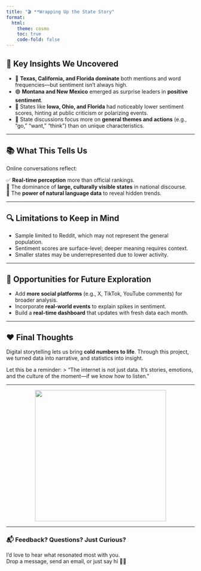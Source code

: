```yaml
---
title: "🎬 **Wrapping Up the State Story"
format:
  html:
    theme: cosmo
    toc: true
    code-fold: false
---
```


## 🧠 **Key Insights We Uncovered**

- 🌟 **Texas, California, and Florida dominate** both mentions and word frequencies—but sentiment isn’t always high.
- 🟢 **Montana and New Mexico** emerged as surprise leaders in **positive sentiment**.
- 🔴 States like **Iowa, Ohio, and Florida** had noticeably lower sentiment scores, hinting at public criticism or polarizing events.
- 🧭 State discussions focus more on **general themes and actions** (e.g., “go,” “want,” “think”) than on unique characteristics.

---

## 📚 **What This Tells Us**

Online conversations reflect: <br>

✅ **Real-time perception** more than official rankings. <br>
🧱 The dominance of **large, culturally visible states** in national discourse. <br>
🤖 The **power of natural language data** to reveal hidden trends. <br>

---

## 🔍 **Limitations to Keep in Mind**
- Sample limited to Reddit, which may not represent the general population.
- Sentiment scores are surface-level; deeper meaning requires context.
- Smaller states may be underrepresented due to lower activity.

---

## 🔄 **Opportunities for Future Exploration**
- Add **more social platforms** (e.g., X, TikTok, YouTube comments) for broader analysis.
- Incorporate **real-world events** to explain spikes in sentiment.
- Build a **real-time dashboard** that updates with fresh data each month.

---

## ❤️ **Final Thoughts**
Digital storytelling lets us bring **cold numbers to life**. Through this project, we turned data into narrative, and statistics into insight.

Let this be a reminder:
> “The internet is not just data. It’s stories, emotions, and the culture of the moment—if we know how to listen.”

---

<p align="center">
  <img src="https://media2.giphy.com/media/v1.Y2lkPTc5MGI3NjExemY2bzdjcmlwYmZrYXBiY3F6dTEwd25xb2prdjN0cmltbTd1cnA2dSZlcD12MV9pbnRlcm5hbF9naWZfYnlfaWQmY3Q9Zw/IoQETeY2ue5bi/giphy.gif" width="350"/>
</p>

---

### 📬 **Feedback? Questions? Just Curious?**
I’d love to hear what resonated most with you.  
Drop a message, send an email, or just say hi 👋🏼
